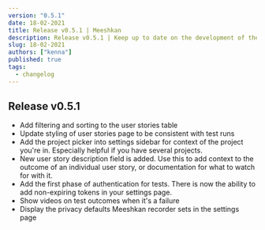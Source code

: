 ```yaml
---
version: "0.5.1"
date: 18-02-2021
title: Release v0.5.1 | Meeshkan
description: Release v0.5.1 | Keep up to date on the development of the Meeshkan product.
slug: 18-02-2021
authors: ["kenna"]
published: true
tags:
  - changelog
---
```


## Release v0.5.1

- Add filtering and sorting to the user stories table
- Update styling of user stories page to be consistent with test runs
- Add the project picker into settings sidebar for context of the project you're in. Especially helpful if you have several projects.
- New user story description field is added. Use this to add context to the outcome of an individual user story, or documentation for what to watch for with it.
- Add the first phase of authentication for tests. There is now the ability to add non-expiring tokens in your settings page.
- Show videos on test outcomes when it's a failure
- Display the privacy defaults Meeshkan recorder sets in the settings page
